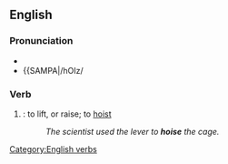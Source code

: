 ==English==
[[Category:English verbs]]
=== Pronunciation ===
*{{IPA|/hɔɪz/}}
*{{SAMPA|/hOIz/

=== Verb ===
{{en-infl-reg-other-e|hois|e}}
# {{obsolete}}: to lift, or raise; to [[hoist]]
#:''The scientist used the lever to '''hoise''' the cage.''